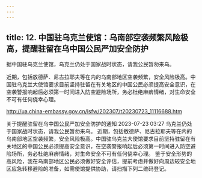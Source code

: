 ```yaml
---
---
---
```

title: 12. 中国驻乌克兰使馆：乌南部空袭频繁风险极高，提醒驻留在乌中国公民严加安全防护
---





据中国驻乌克兰使馆，乌克兰仍处于国家战时状态，请我公民暂勿来乌。



近期，包括敖德萨、尼古拉耶夫等在内的乌南部地区空袭频繁，安全风险极高。中国驻乌克兰大使馆要求目前坚持驻留在有关地区的中国公民必须提高安全意识，在空袭警报响起后必须第一时间进入防空避险场所，务必杜绝麻痹情绪，对生命安全不可有任何侥幸心理。

http://ua.china-embassy.gov.cn/lsfw/202307/t20230723_11116688.htm



关于提醒驻留在乌中国公民严加安全防护的通知
2023-07-23 03:27
乌克兰仍处于国家战时状态，请我公民暂勿来乌。
近期，包括敖德萨、尼古拉耶夫等在内的乌南部地区空袭频繁，安全风险极高。中国驻乌克兰大使馆要求目前坚持驻留在有关地区的中国公民必须提高安全意识，在空袭警报响起后必须第一时间进入防空避险场所，务必杜绝麻痹情绪，对生命安全不可有任何侥幸心理。
鉴于安全形势的高风险，我在乌南部地区公民必须做好安全评估，提前考虑并做好向周边较安全地区应急转移避险的准备，如需使馆提供协助，请扫描下列二维码登记。